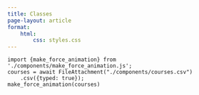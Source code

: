 ```yaml
---
title: Classes
page-layout: article
format:
    html:
        css: styles.css
---
```


```ojs
import {make_force_animation} from './components/make_force_animation.js';
courses = await FileAttachment("./components/courses.csv")
    .csv({typed: true});
make_force_animation(courses)
```
 